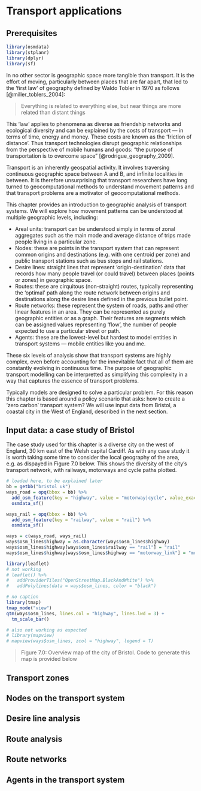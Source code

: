 # Transport applications

## Prerequisites {-}

```r
library(osmdata)
library(stplanr)
library(dplyr)
library(sf)
```


In no other sector is geographic space more tangible than transport.
It is the effort of moving, particularly between places that are far apart, that led to the 'first law' of geography defined by Waldo Tobler in 1970 as follows [@miller_toblers_2004]: 

> Everything  is related  to  everything  else,  but  near  things  are more  related  than  distant  things

This 'law' applies to phenomena as diverse as friendship networks and ecological diversity and can be explained by the costs of transport --- in terms of time, energy and money.
These costs are known as the 'friction of distance'.
Thus transport technologies disrupt geographic relationships from the perspective of mobile humans and goods: "the purpose of transportation is to overcome space" [@rodrigue_geography_2009].

Transport is an inherently geospatial activity.
It involves traversing continuous geographic space between A and B, and infinite localities in between.
It is therefore unsurprising that transport researchers have long turned to geocomputational methods to understand movement patterns and that transport problems are a motivator of geocomputational methods.

This chapter provides an introduction to geographic analysis of transport systems.
We will explore how movement patterns can be understood at multiple geographic levels, including:

- Areal units: transport can be understood simply in terms of zonal aggregates such as the main mode and average distance of trips made people living in a particular zone.
- Nodes: these are points in the transport system that can represent common origins and destinations (e.g. with one centroid per zone) and public transport stations such as bus stops and rail stations.
- Desire lines: straight lines that represent 'origin-destination' data that records how many people travel (or could travel) between places (points or zones) in geographic space.
- Routes: these are cirquitous (non-straight) routes, typically representing the 'optimal' path along the route network between origins and destinations along the desire lines defined in the previous bullet point.
- Route networks: these represent the system of roads, paths and other linear features in an area. They can be represented as purely geographic entities or as a graph.
Their features are segments which can be assigned values representing 'flow', the number of people expected to use a particular street or path.
- Agents: these are the lowest-level but hardest to model entities in transport systems --- mobile entities like you and me.

These six levels of analysis show that transport systems are highly complex, even before accounting for the innevitable fact that all of them are constantly evolving in continuous time.
The purpose of geographic transport modelling can be interpretted as simplifying this complexity in a way that captures the essence of transport problems.

Typically models are designed to solve a particular problem.
For this reason this chapter is based around a policy scenario that asks:
how to create a 'zero carbon' transport system?
We will use input data from Bristol, a coastal city in the West of England, described in the next section.

## Input data: a case study of Bristol

The case study used for this chapter is a diverse city on the west of England, 30 km east of the Welsh capital Cardiff.
As with any case study it is worth taking some time to consider the local geography of the area, e.g. as dispayed in Figure 7.0 below.
This shows the diversity of the city's transport network, with railways, motorways and cycle paths plotted.

```r
# loaded here, to be explained later
bb = getbb("bristol uk")
ways_road = opq(bbox = bb) %>% 
  add_osm_feature(key = "highway", value = "motorway|cycle", value_exact = FALSE) %>% 
  osmdata_sf()

ways_rail = opq(bbox = bb) %>% 
  add_osm_feature(key = "railway", value = "rail") %>% 
  osmdata_sf()

ways = c(ways_road, ways_rail)
ways$osm_lines$highway = as.character(ways$osm_lines$highway)
ways$osm_lines$highway[ways$osm_lines$railway == "rail"] = "rail"
ways$osm_lines$highway[ways$osm_lines$highway == "motorway_link"] = "motorway"
```

```r
library(leaflet)
# not working
# leaflet() %>% 
#   addProviderTiles("OpenStreetMap.BlackAndWhite") %>%
#   addPolylines(data = ways$osm_lines, color = "black")

# no caption
library(tmap)
tmap_mode("view")
qtm(ways$osm_lines, lines.col = "highway", lines.lwd = 3) +
  tm_scale_bar()

# also not working as expected
# library(mapview)
# mapview(ways$osm_lines, zcol = "highway", legend = T)
```

> Figure 7.0: Overview map of the city of Bristol. Code to generate this map is provided below




## Transport zones

## Nodes on the transport system

## Desire line analysis

## Route analysis

## Route networks

## Agents in the transport system

